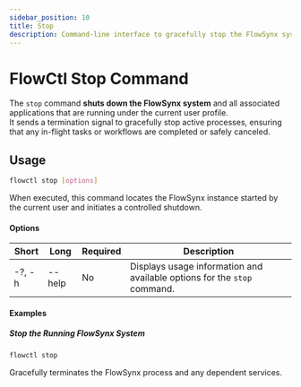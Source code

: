 ```yaml
---
sidebar_position: 10
title: Stop
description: Command-line interface to gracefully stop the FlowSynx system and any associated applications running under the current user profile.
---
```


# FlowCtl Stop Command
The `stop` command **shuts down the FlowSynx system** and all associated applications that are running under the current user profile.  
It sends a termination signal to gracefully stop active processes, ensuring that any in-flight tasks or workflows are completed or safely canceled.

## Usage
```bash
flowctl stop [options]
```

When executed, this command locates the FlowSynx instance started by the current user and initiates a controlled shutdown.

#### Options
| Short  | Long   | Required | Description                                                              |
| ------ | ------ | -------- | ------------------------------------------------------------------------ |
| -?, -h | --help | No       | Displays usage information and available options for the `stop` command. |


#### Examples
##### Stop the Running FlowSynx System
```bash
flowctl stop
```

Gracefully terminates the FlowSynx process and any dependent services.
